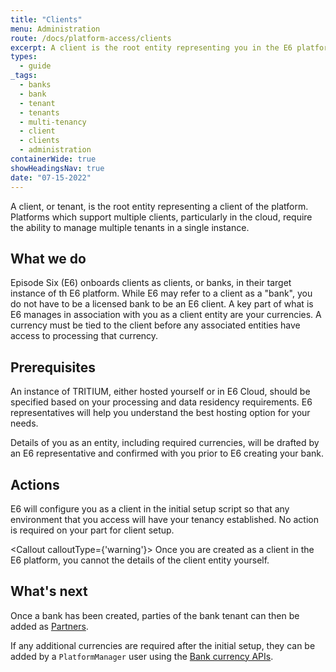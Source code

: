 ```yaml
---
title: "Clients"
menu: Administration
route: /docs/platform-access/clients
excerpt: A client is the root entity representing you in the E6 platform.
types: 
  - guide
_tags:
  - banks
  - bank
  - tenant
  - tenants
  - multi-tenancy
  - client
  - clients
  - administration
containerWide: true
showHeadingsNav: true
date: "07-15-2022"
---
```


A client, or tenant, is the root entity representing a client of the platform. Platforms which support multiple clients, particularly in the cloud, require the ability to manage multiple tenants in a single instance.

## What we do

Episode Six (E6) onboards clients as clients, or banks, in their target instance of th E6 platform. While E6 may refer to a client as a "bank", you do not have to be a licensed bank to be an E6 client. A key part of what is E6 manages in association with you as a client entity are your currencies. A currency must be tied to the client before any associated entities have access to processing that currency.

## Prerequisites

An instance of TRITIUM, either hosted yourself or in E6 Cloud, should be specified based on your processing and data residency requirements. E6 representatives will help you understand the best hosting option for your needs.

Details of you as an entity, including required currencies, will be drafted by an E6 representative and confirmed with you prior to E6 creating your bank.

## Actions

E6 will configure you as a client in the initial setup script so that any environment that you access will have your tenancy established. No action is required on your part for client setup.

<Callout calloutType={'warning'}>
    Once you are created as a client in the E6 platform, you cannot the details of the client entity yourself.
</Callout>

## What's next

Once a bank has been created, parties of the bank tenant can then be added as [Partners](/docs/platform-access/partners).

If any additional currencies are required after the initial setup, they can be added by a `PlatformManager` user using the [Bank currency APIs](/tech-specs/banks/bank-currencies).
